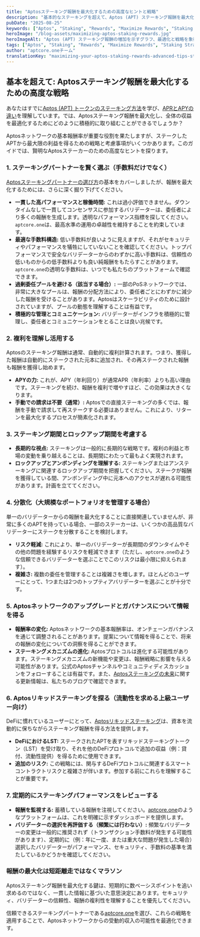 ```yaml
---
title: "Aptosステーキング報酬を最大化するための高度なヒントと戦略"
description: "基本的なステーキングを超えて、Aptos (APT) ステーキング報酬を最大化し、収益を最適化し、委任したAPTで情報に基づいた意思決定を行うための高度なヒントと戦略を学びましょう。"
pubDate: "2025-08-25"
keywords: ["Aptos", "Staking", "Rewards", "Maximize Rewards", "Staking Strategy", "APT", "Crypto Yield", "aptcore.one"]
heroImage: "/blog-assets/maximizing-aptos-staking-rewards.jpg"
heroImageAlt: "Aptos (APT) ステーキング報酬の増加を示すグラフ、最適化と戦略を象徴"
tags: ["Aptos", "Staking", "Rewards", "Maximize Rewards", "Staking Strategy", "APT", "Crypto Yield", "aptcore.one"]
author: "aptcore.oneチーム"
translationKey: "maximizing-your-aptos-staking-rewards-advanced-tips-strategies"
---
```


## 基本を超えて: Aptosステーキング報酬を最大化するための高度な戦略

あなたはすでに[Aptos (APT) トークンのステーキング方法](/blog/ja/aptcore-one-de-hajimeru-aptos-apt-sute-kingu-nyuumon)を学び、[APRとAPYの違い](/blog/ja/aptos-sute-kingu-houshuu-apr-to-apy-no-chigai-to-aptcore-one-de-no-hyouji-houhou)を理解しています。では、Aptosステーキング報酬を最大化し、全体の収益を最適化するためにどのように積極的に取り組むことができるでしょうか？

Aptosネットワークの基本報酬率が重要な役割を果たしますが、ステークしたAPTから最大限の利益を得るための戦略と考慮事項がいくつかあります。このガイドでは、賢明なAptosステーカーのための高度なヒントを探ります。

### 1. ステーキングパートナーを賢く選ぶ（手数料だけでなく）

[Aptosステーキングパートナーの選び方](/blog/ja/aptos-sute-kingu-pa-tona-no-erabikata-aptcore-one-de-houshuu-to-sekyuriti-wo-saidai-ka)の基本をカバーしましたが、報酬を最大化するためには、さらに深く掘り下げてください。

* **一貫した高パフォーマンスと稼働時間:** これは過小評価できません。ダウンタイムなしで一貫してコンセンサスに参加するバリデーターは、委任者により多くの報酬を生成します。透明なパフォーマンス指標を探してください。`aptcore.one`は、最高水準の運用の卓越性を維持することを約束しています。
* **最適な手数料構造:** 低い手数料が良いように見えますが、それがセキュリティやパフォーマンスを犠牲にしていないことを確認してください。トップパフォーマンスで安全なバリデーターからのわずかに高い手数料は、信頼性の低いものからの低手数料よりも良い純報酬をもたらすことがあります。`aptcore.one`の透明な手数料は、いつでも私たちのプラットフォームで確認できます。
* **過剰委任プールを避ける（該当する場合）:** 一部のPoSネットワークでは、非常に大きなプールは、報酬の分配方法により、委任者ごとにわずかに減少した報酬を受けることがあります。Aptosはスケーラビリティのために設計されていますが、プールの動態を理解することは有益です。
* **積極的な管理とコミュニケーション:** バリデーターがインフラを積極的に管理し、委任者とコミュニケーションをとることは良い兆候です。

### 2. 複利を理解し活用する

Aptosのステーキング報酬は通常、自動的に複利計算されます。つまり、獲得した報酬は自動的にステークされた元本に追加され、その再ステークされた報酬も報酬を獲得し始めます。

* **APYの力:** これが、APY（年利回り）が通常APR（年利率）よりも高い理由です。ステーキングを続け、報酬を複利で増やすほど、この効果は大きくなります。
* **手動での請求は不要（通常）:** Aptosでの直接ステーキングの多くでは、報酬を手動で請求して再ステークする必要はありません。これにより、リターンを最大化するプロセスが簡素化されます。

### 3. ステーキング期間とロックアップ期間を考慮する

* **長期的な視点:** ステーキングは一般的に長期的な戦略です。複利の利益と市場の変動を乗り越えることは、長期間にわたって最もよく実現されます。
* **ロックアップとアンボンディングを理解する:** ステーキングまたはアンステーキングに関連するロックアップ期間を把握してください。ステークが報酬を獲得している間、アンボンディング中に元本へのアクセスが遅れる可能性があります。計画を立ててください。

### 4. 分散化（大規模なポートフォリオを管理する場合）

単一のバリデーターからの報酬を最大化することに直接関連していませんが、非常に多くのAPTを持っている場合、一部のステーカーは、いくつかの高品質なバリデーターにステークを分散することを検討します。

* **リスク軽減:** これにより、単一のバリデーターが長期間のダウンタイムやその他の問題を経験するリスクを軽減できます（ただし、`aptcore.one`のような信頼できるバリデーターを選ぶことでこのリスクは最小限に抑えられます）。
* **複雑さ:** 複数の委任を管理することは複雑さを増します。ほとんどのユーザーにとって、1つまたは2つのトップティアバリデーターを選ぶことが十分です。

### 5. Aptosネットワークのアップグレードとガバナンスについて情報を得る

* **報酬率の変化:** Aptosネットワークの基本報酬率は、オンチェーンガバナンスを通じて調整されることがあります。提案について情報を得ることで、将来の報酬の変化についての洞察を得ることができます。
* **ステーキングメカニズムの進化:** Aptosプロトコルは進化する可能性があります。ステーキングメカニズムの新機能や変更は、報酬戦略に影響を与える可能性があります。公式のAptosチャンネルやコミュニティディスカッションをフォローすることは有益です。また、[Aptosステーキングの未来](/blog/ja/aptos-sute-kingu-no-mirai-torendo-kakushin-soshite-kongo-no-kinou)に関する更新情報は、私たちのブログで確認できます。

### 6. Aptosリキッドステーキングを探る（流動性を求める上級ユーザー向け）

DeFiに慣れているユーザーにとって、[Aptosリキッドステーキング](/blog/ja/aptos-rikiddo-sute-kingu-no-fukabori-ryuudou-sei-wo-kaihou-shi-apt-houshuu-wo-saidai-ka)は、資本を流動的に保ちながらステーキング報酬を得る方法を提供します。

* **DeFiにおけるLST:** ステークされたAPTを表すリキッドステーキングトークン（LST）を受け取り、それを他のDeFiプロトコルで追加の収益（例：貸付、流動性提供）を得るために使用できます。
* **追加のリスク:** この戦略には、関与するDeFiプロトコルに関連するスマートコントラクトリスクと複雑さが伴います。参加する前にこれらを理解することが重要です。

### 7. 定期的にステーキングパフォーマンスをレビューする

* **報酬を監視する:** 蓄積している報酬を注視してください。[aptcore.one](https://aptcore.one)のようなプラットフォームは、これを明確に示すダッシュボードを提供します。
* **バリデーターの選択を再評価する（頻繁には行わない）:** 頻繁なバリデーターの変更は一般的に推奨されず（トランザクション手数料が発生する可能性があります）、定期的に（例：年に一度、または重大な問題が発生した場合）選択したバリデーターがパフォーマンス、セキュリティ、手数料の基準を満たしているかどうかを確認してください。

### 報酬の最大化は短距離走ではなくマラソン

Aptosステーキング報酬を最大化する鍵は、短期的に数ベーシスポイントを追い求めるのではなく、一貫した情報に基づいた意思決定にあります。セキュリティ、バリデーターの信頼性、報酬の複利性を理解することを優先してください。

信頼できるステーキングパートナーである[aptcore.one](https://aptcore.one)を選び、これらの戦略を適用することで、Aptosネットワークからの受動的収入の可能性を最適化できます。